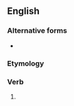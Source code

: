 ==English==

===Alternative forms===
* {{l|en|giv'st}} {{qualifier|obsolete}}

===Etymology===
{{suffix|en|give|est}}

===Verb===
{{head|en|verb form}}

# {{en-archaic second-person singular of|give}}